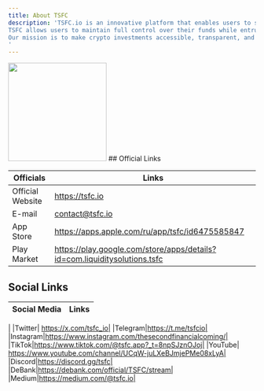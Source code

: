 ```yaml
---
title: About TSFC
description: 'TSFC.io is an innovative platform that enables users to securely delegate funds from their personal cryptocurrency accounts,, to professional asset management via API integration and FastConnect — without the need to transfer assets. 
TSFC allows users to maintain full control over their funds while entrusting trading activities to experienced professionals. 
Our mission is to make crypto investments accessible, transparent, and rewarding for everyone.
'
---
```

<img height="200" src="https://i.imgur.com/dK7A2CM.jpeg" />
## Official Links

| Officials |Links                           |
| --------  | ------------------------------------- |
| Official Website | https://tsfc.io           |
| E-mail | contact@tsfc.io|
| App Store  |https://apps.apple.com/ru/app/tsfc/id6475585847|
| Play Market|https://play.google.com/store/apps/details?id=com.liquiditysolutions.tsfc|

## Social Links

| Social Media |Links                           |
| --------  |   -------------------------------------  
 |
|Twitter| https://x.com/tsfc_io|
|Telegram|https://t.me/tsfcio|
|Instagram|https://www.instagram.com/thesecondfinancialcoming/|
|TikTok|https://www.tiktok.com/@tsfc.app?_t=8npSJznOJoj|
|YouTube| https://www.youtube.com/channel/UCqW-juLXeBJmjePMe08xLyA|
|Discord|https://discord.gg/tsfc|
|DeBank|https://debank.com/official/TSFC/stream|
|Medium|https://medium.com/@tsfc.io|

